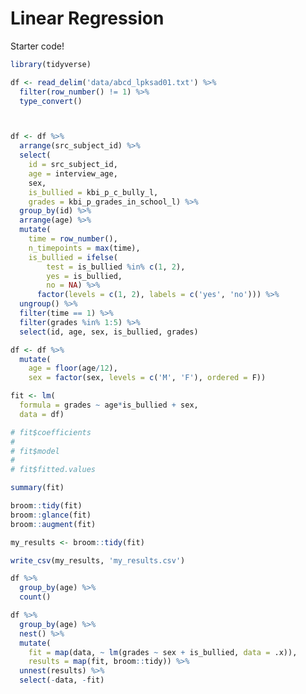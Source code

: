 # Linear Regression

Starter code!

```r
library(tidyverse)

df <- read_delim('data/abcd_lpksad01.txt') %>% 
  filter(row_number() != 1) %>% 
  type_convert()



df <- df %>% 
  arrange(src_subject_id) %>% 
  select(
    id = src_subject_id, 
    age = interview_age,
    sex, 
    is_bullied = kbi_p_c_bully_l,
    grades = kbi_p_grades_in_school_l) %>% 
  group_by(id) %>% 
  arrange(age) %>% 
  mutate(
    time = row_number(),
    n_timepoints = max(time),
    is_bullied = ifelse(
        test = is_bullied %in% c(1, 2),
        yes = is_bullied,
        no = NA) %>% 
      factor(levels = c(1, 2), labels = c('yes', 'no'))) %>% 
  ungroup() %>% 
  filter(time == 1) %>%
  filter(grades %in% 1:5) %>% 
  select(id, age, sex, is_bullied, grades)
```

```r
df <- df %>% 
  mutate(
    age = floor(age/12),
    sex = factor(sex, levels = c('M', 'F'), ordered = F))
```

```r
fit <- lm(
  formula = grades ~ age*is_bullied + sex,
  data = df)

# fit$coefficients
# 
# fit$model
# 
# fit$fitted.values

summary(fit)
```


```r
broom::tidy(fit)
broom::glance(fit)
broom::augment(fit)

my_results <- broom::tidy(fit)

write_csv(my_results, 'my_results.csv')
```


```r
df %>% 
  group_by(age) %>% 
  count()

df %>% 
  group_by(age) %>% 
  nest() %>% 
  mutate(
    fit = map(data, ~ lm(grades ~ sex + is_bullied, data = .x)),
    results = map(fit, broom::tidy)) %>% 
  unnest(results) %>% 
  select(-data, -fit)
```


